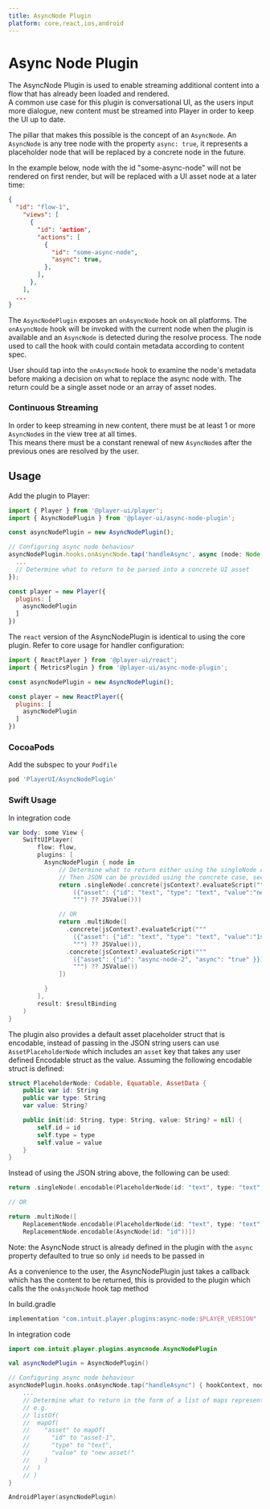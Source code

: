```yaml
---
title: AsyncNode Plugin
platform: core,react,ios,android
---
```


# Async Node Plugin

The AsyncNode Plugin is used to enable streaming additional content into a flow that has already been loaded and rendered.    
A common use case for this plugin is conversational UI, as the users input more dialogue, new content must be streamed into Player in order to keep the UI up to date.

The pillar that makes this possible is the concept of an `AsyncNode`. An `AsyncNode` is any tree node with the property `async: true`, it represents a placeholder node that will be replaced by a concrete node in the future.

In the example below, node with the id "some-async-node" will not be rendered on first render, but will be replaced with a UI asset node at a later time:

```json
{
  "id": "flow-1",
    "views": [
      {
        "id": 'action',
        "actions": [
          {
            "id": "some-async-node",
            "async": true,
          },
        ],
      },
    ],
  ...
}
```

The `AsyncNodePlugin` exposes an `onAsyncNode` hook on all platforms. The `onAsyncNode` hook will be invoked with the current node when the plugin is available and an `AsyncNode` is detected during the resolve process. The node used to call the hook with could contain metadata according to content spec.

User should tap into the `onAsyncNode` hook to examine the node's metadata before making a decision on what to replace the async node with. The return could be a single asset node or an array of asset nodes.


### Continuous Streaming

In order to keep streaming in new content, there must be at least 1 or more `AsyncNode`s in the view tree at all times.    
This means there must be a constant renewal of new `AsyncNode`s after the previous ones are resolved by the user.

## Usage

<PlatformTabs>
  <core>

Add the plugin to Player:

```js
import { Player } from '@player-ui/player';
import { AsyncNodePlugin } from '@player-ui/async-node-plugin';

const asyncNodePlugin = new AsyncNodePlugin();

// Configuring async node behaviour
asyncNodePlugin.hooks.onAsyncNode.tap('handleAsync', async (node: Node.Node) => {
  ...
  // Determine what to return to be parsed into a concrete UI asset
});

const player = new Player({
  plugins: [
    asyncNodePlugin
  ]
})
```
  </core>
  <react>

The `react` version of the AsyncNodePlugin is identical to using the core plugin. Refer to core usage for handler configuration:

```js
import { ReactPlayer } from '@player-ui/react';
import { MetricsPlugin } from '@player-ui/async-node-plugin';

const asyncNodePlugin = new AsyncNodePlugin();

const player = new ReactPlayer({
  plugins: [
    asyncNodePlugin
  ]
})
```

  </react>
  <ios>

### CocoaPods

Add the subspec to your `Podfile`

```ruby
pod 'PlayerUI/AsyncNodePlugin'
```

### Swift Usage

In integration code

```swift
var body: some View {
    SwiftUIPlayer(
        flow: flow,
        plugins: [
          AsyncNodePlugin { node in
              // Determine what to return either using the singleNode or multiNode case
              // Then JSON can be provided using the concrete case, see below for using the encodable case
              return .singleNode(.concrete(jsContext?.evaluateScript("""
                  ({"asset": {"id": "text", "type": "text", "value":"new node from the hook"}})
                  """) ?? JSValue()))

              // OR
              return .multiNode([
                .concrete(jsContext?.evaluateScript("""
                  ({"asset": {"id": "text", "type": "text", "value":"1st value in the multinode"}})
                  """) ?? JSValue()),
                .concrete(jsContext?.evaluateScript("""
                  ({"asset": {"id": "async-node-2", "async": "true" }})
                  """) ?? JSValue())
              ])

          }
        ],
        result: $resultBinding
    )
}
```

The plugin also provides a default asset placeholder struct that is encodable, instead of passing in the JSON string users can use
`AssetPlaceholderNode` which includes an `asset` key that takes any user defined Encodable struct as the value. Assuming the following encodable struct is defined:

```swift
struct PlaceholderNode: Codable, Equatable, AssetData {
    public var id: String
    public var type: String
    var value: String?

    public init(id: String, type: String, value: String? = nil) {
        self.id = id
        self.type = type
        self.value = value
    }
}
```

Instead of using the JSON string above, the following can be used:

```swift
return .singleNode(.encodable(PlaceholderNode(id: "text", type: "text", value: "new node from the hook")))

// OR

return .multiNode([
    ReplacementNode.encodable(PlaceholderNode(id: "text", type: "text", value: "1st value in the multinode")),
    ReplacementNode.encodable(AsyncNode(id: "id"))])
```

Note: the AsyncNode struct is already defined in the plugin with the `async` property defaulted to true so only `id` needs to be passed in

As a convenience to the user, the AsyncNodePlugin just takes a callback which has the content to be returned, this is provided to the plugin which calls the the `onAsyncNode` hook tap method

  </ios>
  <android>

In build.gradle
```kotlin
implementation "com.intuit.player.plugins:async-node:$PLAYER_VERSION"
```

In integration code
```kotlin
import com.intuit.player.plugins.asyncnode.AsyncNodePlugin

val asyncNodePlugin = AsyncNodePlugin()

// Configuring async node behaviour
asyncNodePlugin.hooks.onAsyncNode.tap("handleAsync") { hookContext, node ->
    ...
    // Determine what to return in the form of a list of maps representing UI asset to be parsed
    // e.g.
    // listOf(
    //  mapOf(
    //    "asset" to mapOf(
    //      "id" to "asset-1",
    //      "type" to "text",
    //      "value" to "new asset!"
    //    )
    //  )
    // )
}

AndroidPlayer(asyncNodePlugin)
```
  </android>
</PlatformTabs>
